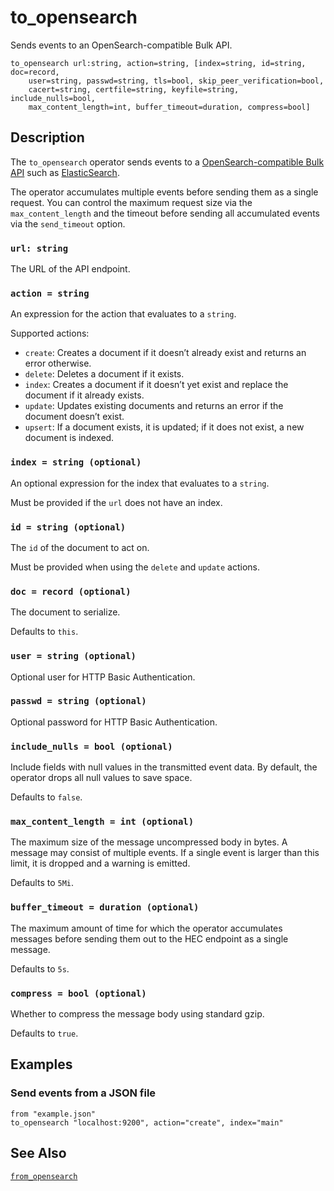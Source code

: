 
# to_opensearch

Sends events to an OpenSearch-compatible Bulk API.

```tql
to_opensearch url:string, action=string, [index=string, id=string, doc=record,
    user=string, passwd=string, tls=bool, skip_peer_verification=bool,
    cacert=string, certfile=string, keyfile=string, include_nulls=bool,
    max_content_length=int, buffer_timeout=duration, compress=bool]
```

## Description

The `to_opensearch` operator sends events to a [OpenSearch-compatible Bulk
API][api] such as [ElasticSearch][elasticsearch].

[api]: https://opensearch.org/docs/latest/api-reference/document-apis/bulk/
[elasticsearch]: https://www.elastic.co/elasticsearch

The operator accumulates multiple events before sending them as a single
request. You can control the maximum request size via the
`max_content_length` and the timeout before sending all accumulated events via
the `send_timeout` option.

### `url: string`

The URL of the API endpoint.

### `action = string`

An expression for the action that evaluates to a `string`.

Supported actions:
- `create`: Creates a document if it doesn’t already exist and returns an error otherwise.
- `delete`: Deletes a document if it exists.
- `index`: Creates a document if it doesn’t yet exist and replace the document if it already exists.
- `update`: Updates existing documents and returns an error if the document doesn’t exist.
- `upsert`: If a document exists, it is updated; if it does not exist, a new document is indexed.

### `index = string (optional)`

An optional expression for the index that evaluates to a `string`.

Must be provided if the `url` does not have an index.

### `id = string (optional)`

The `id` of the document to act on.

Must be provided when using the `delete` and `update` actions.

### `doc = record (optional)`

The document to serialize.

Defaults to `this`.

### `user = string (optional)`

Optional user for HTTP Basic Authentication.

### `passwd = string (optional)`

Optional password for HTTP Basic Authentication.

<TLSOptions tls_default="true"/>

### `include_nulls = bool (optional)`

Include fields with null values in the transmitted event data. By default, the
operator drops all null values to save space.

Defaults to `false`.

### `max_content_length = int (optional)`

The maximum size of the message uncompressed body in bytes. A message may consist of multiple events.
If a single event is larger than this limit, it is dropped and a warning is emitted.

Defaults to `5Mi`.

### `buffer_timeout = duration (optional)`

The maximum amount of time for which the operator accumulates messages before
sending them out to the HEC endpoint as a single message.

Defaults to `5s`.

### `compress = bool (optional)`

Whether to compress the message body using standard gzip.

Defaults to `true`.

## Examples

### Send events from a JSON file

```tql
from "example.json"
to_opensearch "localhost:9200", action="create", index="main"
```

## See Also

[`from_opensearch`](from_opensearch.md)
